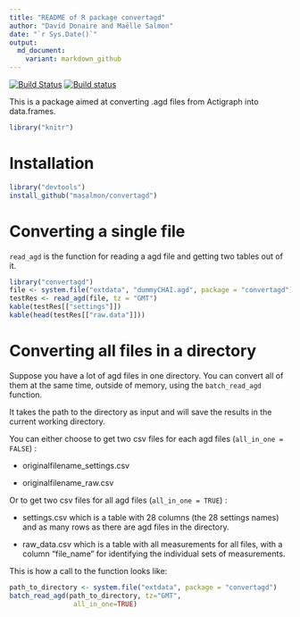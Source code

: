 ```yaml
---
title: "README of R package convertagd"
author: "David Donaire and Maëlle Salmon"
date: "`r Sys.Date()`"
output:
  md_document:
    variant: markdown_github
---
```

[![Build Status](https://travis-ci.org/masalmon/convertagd.svg?branch=master)](https://travis-ci.org/masalmon/convertagd)
[![Build status](https://ci.appveyor.com/api/projects/status/8doh6j4dc9esj5as?svg=true)](https://ci.appveyor.com/project/masalmon/convertagd)

This is a package aimed at converting .agd files from Actigraph into data.frames. 

```r
library("knitr")
```

# Installation

```r
library("devtools")
install_github("masalmon/convertagd")
```

# Converting a single file

`read_agd` is the function for reading a agd file and getting two tables out of it.

```r
library("convertagd")
file <- system.file("extdata", "dummyCHAI.agd", package = "convertagd")
testRes <- read_agd(file, tz = "GMT")
kable(testRes[["settings"]])
kable(head(testRes[["raw.data"]]))
```

# Converting all files in a directory

Suppose you have a lot of agd files in one directory. You can convert all of them at the same time, outside of memory, using the `batch_read_agd` function.

It takes the path to the directory as input and will save the results in the current working directory.

You can either choose to get two csv files for each agd files (`all_in_one = FALSE`) :

* originalfilename_settings.csv

* originalfilename_raw.csv

Or to get two csv files for all agd files (`all_in_one = TRUE`) :

* settings.csv which is a table with 28 columns (the 28 settings names) and as many rows as there are agd files in the directory.

* raw_data.csv which is a table with all measurements for all files, with a column "file_name" for identifying the individual sets of measurements.

This is how a call to the function looks like:

```r
path_to_directory <- system.file("extdata", package = "convertagd")
batch_read_agd(path_to_directory, tz="GMT",
                all_in_one=TRUE)

```
